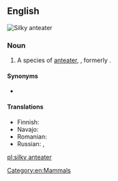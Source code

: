 ==English==
[[Image:Silky anteater.jpg|thumb|Silky anteater]]
{{wikipedia}}
{{wikispecies|Cyclopes didactylus}}
===Noun===
{{en-noun|head=[[silky]] [[anteater]]}}

# A species of [[anteater]], {{taxlink|Cyclopes didactylus|species|noshow=1}}, formerly {{taxlink|Myrmecophaga didactyla|species|noshow=1}}.

====Synonyms====
* {{vern|pygmy anteater|pedia=1}}

====Translations====
{{trans-top|Cyclopes didactylus}}
* Finnish: {{t|fi|pikkumuurahaiskarhu}}
* Navajo: {{t|nv|wóláchííʼ yildeełíchilí}}
* Romanian: {{t|ro|furnicar pitic|m}}
* Russian: {{t|ru|карликовый муравьед|m|sc=Cyrl}}, {{t|ru|двупалый муравьед|m|sc=Cyrl}}
{{trans-bottom}}

[[Category:en:Mammals]]

[[pl:silky anteater]]